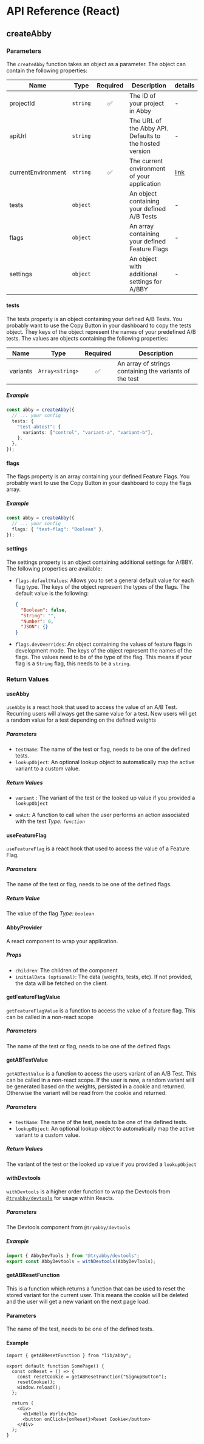 # API Reference (React)

## createAbby

### Parameters

The `createAbby` function takes an object as a parameter. The object can contain the following properties:

| Name               | Type     | Required | Description                                             | details               |
| ------------------ | -------- | :------: | ------------------------------------------------------- | --------------------- |
| projectId          | `string` |    ✅    | The ID of your project in Abby                          | -                     |
| apiUrl             | `string` |          | The URL of the Abby API. Defaults to the hosted version | -                     |
| currentEnvironment | `string` |    ✅    | The current environment of your application             | [link](/environments) |
| tests              | `object` |          | An object containing your defined A/B Tests             | -                     |
| flags              | `object` |          | An array containing your defined Feature Flags          | -                     |
| settings           | `object` |          | An object with additional settings for A/BBY            | -                     |

#### tests

The tests property is an object containing your defined A/B Tests. You probably want to use the Copy Button in your dashboard to copy the tests object.
They keys of the object represent the names of your predefined A/B tests. The values are objects containing the following properties:

| Name     | Type            | Required | Description                                             |
| -------- | --------------- | :------: | ------------------------------------------------------- |
| variants | `Array<string>` |    ✅    | An array of strings containing the variants of the test |

##### Example

```ts
const abby = createAbby({
  // ... your config
  tests: {
    "test-abtest": {
      variants: ["control", "variant-a", "variant-b"],
    },
  },
});
```

#### flags

The flags property is an array containing your defined Feature Flags. You probably want to use the Copy Button in your dashboard to copy the flags array.

##### Example

```ts
const abby = createAbby({
  // ... your config
  flags: { "test-flag": "Boolean" },
});
```

#### settings

The settings property is an object containing additional settings for A/BBY. The following properties are available:

- `flags.defaultValues`: Allows you to set a general default value for each flag type. The keys of the object represent the types of the flags.
  The default value is the following:

  ```json
  {
    "Boolean": false,
    "String": "",
    "Number": 0,
    "JSON": {}
  }
  ```

- `flags.devOverrides`: An object containing the values of feature flags in development mode. The keys of the object represent the names of the flags.
  The values need to be of the type of the flag. This means if your flag is a `String` flag, this needs to be a `string`.

### Return Values

#### useAbby

`useAbby` is a react hook that used to access the value of an A/B Test.
Recurring users will always get the same value for a test.
New users will get a random value for a test depending on the defined weights

##### Parameters

- `testName`: The name of the test or flag, needs to be one of the defined tests.
- `lookupObject`: An optional lookup object to automatically map the active variant to a custom value.

##### Return Values

- `variant` : The variant of the test or the looked up value if you provided a `lookupObject`

- `onAct`: A function to call when the user performs an action associated with the test _Type: `function`_

#### useFeatureFlag

`useFeatureFlag` is a react hook that used to access the value of a Feature Flag.

##### Parameters

The name of the test or flag, needs to be one of the defined flags.

##### Return Value

The value of the flag _Type: `boolean`_

#### AbbyProvider

A react component to wrap your application.

##### Props

- `children`: The children of the component
- `initialData (optional)`: The data (weights, tests, etc). If not provided, the data will be fetched on the client.

#### getFeatureFlagValue

`getFeatureFlagValue` is a function to access the value of a feature flag. This can be called in a non-react scope

##### Parameters

The name of the test or flag, needs to be one of the defined flags.

#### getABTestValue

`getABTestValue` is a function to access the users variant of an A/B Test. This can be called in a non-react scope.
If the user is new, a random variant will be generated based on the weights, persisted in a cookie and returned.
Otherwise the variant will be read from the cookie and returned.

##### Parameters

- `testName`: The name of the test, needs to be one of the defined tests.
- `lookupObject`: An optional lookup object to automatically map the active variant to a custom value.

##### Return Values

The variant of the test or the looked up value if you provided a `lookupObject`

#### withDevtools

`withDevtools` is a higher order function to wrap the Devtools from [`@tryabby/devtools`](/devtools) for usage within Reacts.

##### Parameters

The Devtools component from `@tryabby/devtools`

##### Example

```jsx
import { AbbyDevTools } from "@tryabby/devtools";
export const AbbyDevtools = withDevtools(AbbyDevTools);
```

#### getABResetFunction

This is a function which returns a function that can be used to reset the stored variant for the current user.
This means the cookie will be deleted and the user will get a new variant on the next page load.

#### Parameters

The name of the test, needs to be one of the defined tests.

#### Example

```tsx
import { getABResetFunction } from "lib/abby";

export default function SomePage() {
  const onReset = () => {
    const resetCookie = getABResetFunction("SignupButton");
    resetCookie();
    window.reload();
  };

  return (
    <div>
      <h1>Hello World</h1>
      <button onClick={onReset}>Reset Cookie</button>
    </div>
  );
}
```
